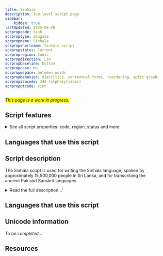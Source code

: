 ```yaml
---
title: Sinhala
description: Top-level script page
sidebar:
    hidden: true
lastUpdated: 2025-08-08
scrpropcode: Sinh
scrproptype: abugida
scrpropname: Sinhala
scrpropshortname: Sinhala script
scrpropstatus: Current
scrpropregion: Indic
scrpropdirection: LTR
scrpropbaseline: bottom
scrpropcase: no
scrpropwspace: between words
scrpropbehavior: diacritics, contextual forms, reordering, split graphs, required ligatures
scrpropisocode: 348 (alphasyllabic)
scrpropotcode: sinh
---
```


<span style='background-color:yellow'>_This page is a work in progress._</span>


## Script features

<details>
<summary> See all script properties: code, region, status and more</summary>
<ScriptInfo />
</details>

## Languages that use this script

<WsList script='Sinh' wsMax='5' />

## Script description

The Sinhala script is used for writing the Sinhala language, spoken by approximately 15,500,000 people in Sri Lanka, and for transcribing the ancient Pali and Sanskrit languages.

<details>
<summary>Read the full description...'</summary>The script is derived from Brahmi, and shows close similarities to the Grantha script which was used in southern India until the 16th century. Sinhala is a diglossic language, that is, the spoken and written forms of the language show considerable variation. The main differences are that retroflex [ɭ] and [ɳ] are represented in writing but have assimilated to alveolar [l] and [n] in speech, that three vowel sounds [ə], [a] and [ā] are represented by only two letters, the pronunciation of which is generally predictable from a set of contextual rules, and that there are two letters transcribed ṣ and ś but both pronounced [ʃ]. Additionally, spelling conventions do not always reflect current pronunciation.

There are two forms of the Sinhala script. The standard, 'pure', form which is taught in schools is called _eḷu hōḍiya_ or _śuddha hōḍiya_. This system contains twenty consonant and twenty vowel letters and can be used to represent the sounds of the spoken language almost perfectly. However, to adhere to current spelling conventions - some of which represent archaic pronunciations - and to accurately transcribe Sanskrit, Pali, Hindi and English loanwords, a wider set of letters is needed. This set is called 'mixed alphabet' _miśra hōḍiya_ and contains an additional eighteen consonant letters, many of which are aspirated equivalents of existing letters.

The Sinhala script is an abugida. Each letter represents a consonant+vowel syllable, with the vowel 'a' being inherent in each syllable. This vowel can be changed by means of diacritics written above, below, to the left or to the right of the base consonant, or in a combination of positions. Examples of vowel diacritics with the consonant _m_ are shown below:

![unknown image](/images/sinh-SinhaV.png)

There are two additional diacritic marks, both called _hal kirīma_ which can be written above a consonant letter to silence the vowel altogether. The selection of one _hal kirīma_ over the other is determined by the shape of the consonant letter. The _hal kirīma_ with _p_ and _b_ respectively is shown in red below:

![unknown image](/images/sinh-SinhalaHal.png.jpg)

Vowels which occur at the start of a word, so not preceded by a consonant, are written with independent vowel letters. Unusually for Indian languages, Sinhala has distinct signs (short and long) for the low front vowel [æ].

Spoken Sinhala is different from most Indian languages in that it uses a set of prenasalized stops which are distinct from nasal+stop combinations, and are represented differently in writing. So there is a single letter for representing the prenasalized sound [ɳɖ] in the word [aɳɖa] 'sound', but in the word [aɳɖa] 'egg', the _ɳ_ and the _ɖ_ are written using two separate letters.

There are some conjunct letters for writing consonant clusters, including [geminates](/reference/glossary#gemination) (long consonants). Generally, these are formed by attaching a full form of the second letter to a truncated form of the first. Some conjuncts are used which are not so easily decomposable into their parts. Special conjunct symbols also exist for combining _r_ either before or after another consonant, and for combining _y_ after a consonant. The _hal kirīma_ sign can also be used to write two consecutive consonants with no intermediate vowel.

A set of Sinhala digits existed, representing numbers 0-9, multiples of 10 up to 100, and the number 1000. However, these are no longer used, having been replaced by Latin digits. The old Sinhala punctuation mark _kunddaliya_, which was previously used as a full stop, has also been supplanted by the Latin punctuation set.
</details>

## Languages that use this script

<WsList script='Sinh' wsMax='5' />

## Unicode information

_To be completed..._

## Resources

<ScriptResources detailSummary='seemore' />

